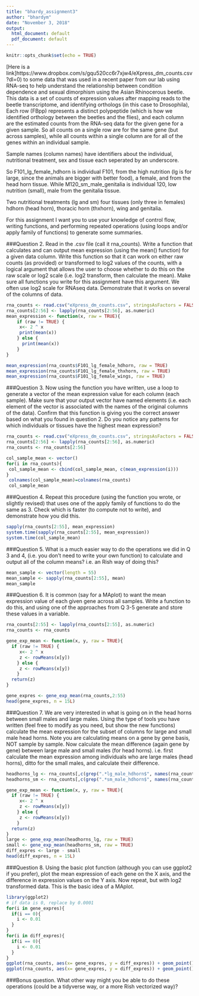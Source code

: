 ---
title: "bhardy_assignment3"
author: "bhardym"
date: "November 3, 2018"
output:
  html_document: default
  pdf_document: default
---

```{r setup, include=FALSE}
knitr::opts_chunk$set(echo = TRUE)
```

[Here is a link]https://www.dropbox.com/s/gqu520cc6r7xjw4/eXpress_dm_counts.csv?dl=0) to some data that was used in a recent paper from our lab using RNA-seq to help understand the relationship between condition dependence and sexual dimorphism using the Asian Rhinocerous beetle. This data is a set of counts of expression values after mapping reads to the beetle transcriptome, and identifying orthologs (in this case to Drosophila), Each row (FBpp) represents a distinct polypeptide (which is how we identified orthology between the beetles and the flies), and each column are the estimated counts from the RNA-seq data for the given gene for a given sample. So all counts on a single row are for the same gene (but across samples), while all counts within a single column are for all of the genes within an individual sample.

Sample names (column names) have identifiers about the individual, nutritional treatment, sex and tissue each seperated by an underscore.

So F101_lg_female_hdhorn is individual F101, from the high nutrition (lg is for large, since the animals are bigger with better food), a female, and from the head horn tissue. While M120_sm_male_genitalia is individual 120, low nutrition (small), male from the genitalia tissue.

Two nutritional treatments (lg and sm) four tissues (only three in females) hdhorn (head horn), thoracic horn (thxhorn), wing and genitalia.

For this assignment I want you to use your knowledge of control flow, writing functions, and performing repeated operations (using loops and/or apply family of functions) to generate some summaries.

###Question 2. 
Read in the .csv file (call it rna_counts). Write a function that calculates and can output mean expression (using the mean() function) for a given data column. Write this function so that it can work on either raw counts (as provided) or transformed to log2 values of the counts, with a logical argument that allows the user to choose whether to do this on the raw scale or log2 scale (i.e. log2 transform, then calculate the mean). Make sure all functions you write for this assignment have this argument. We often use log2 scale for RNAseq data. Demonstrate that it works on several of the columns of data.
```{R}
rna_counts <- read.csv("eXpress_dm_counts.csv", stringsAsFactors = FALSE)
rna_counts[2:56] <- lapply(rna_counts[2:56], as.numeric)
mean_expression <- function(x, raw = TRUE){
    if (raw != TRUE) {
     x<- 2 ^ x
     print(mean(x))
    } else {
      print(mean(x))
    }
}

mean_expression(rna_counts$F101_lg_female_hdhorn, raw = TRUE)
mean_expression(rna_counts$F101_lg_female_thxhorn, raw = TRUE)
mean_expression(rna_counts$F101_lg_female_wings, raw = TRUE)

```

###Question 3. 
Now using the function you have written, use a loop to generate a vector of the mean expression value for each column (each sample). Make sure that your output vector have named elements (i.e. each element of the vector is associated with the names of the original columns of the data). Confirm that this function is giving you the correct answer based on what you found in question 2. Do you notice any patterns for which individuals or tissues have the highest mean expression?
```{R}
rna_counts <- read.csv("eXpress_dm_counts.csv", stringsAsFactors = FALSE)
rna_counts[2:56] <- lapply(rna_counts[2:56], as.numeric)
rna_counts <- rna_counts[2:56]

col_sample_mean <- vector()
for(i in rna_counts){
 col_sample_mean <- cbind(col_sample_mean, c(mean_expression(i)))
}
 colnames(col_sample_mean)=colnames(rna_counts)
 col_sample_mean

```

###Question 4. 
Repeat this procedure (using the function you wrote, or slightly revised) that uses one of the apply family of functions to do the same as 3. Check which is faster (to compute not to write), and demonstrate how you did this.
```{R}
sapply(rna_counts[2:55], mean_expression)
system.time(sapply(rna_counts[2:55], mean_expression))
system.time(col_sample_mean)
```

###Question 5. 
What is a much easier way to do the operations we did in Q 3 and 4, (i.e. you don't need to write your own function) to calculate and output all of the column means? i.e. an Rish way of doing this?
```{R}
mean_sample <- vector(length = 55)
mean_sample <- sapply(rna_counts[2:55], mean)
mean_sample
```

###Question 6. 
It is common (say for a MAplot) to want the mean expression value of each given gene across all samples. Write a function to do this, and using one of the approaches from Q 3-5 generate and store these values in a variable.
```{R}
rna_counts[2:55] <- lapply(rna_counts[2:55], as.numeric)
rna_counts <- rna_counts

gene_exp_mean <- function(x, y, raw = TRUE){
  if (raw != TRUE) {
     x<- 2 ^ x
     z <- rowMeans(x[y])
    } else {
     z <- rowMeans(x[y])
    }
  return(z)
}

gene_expres <- gene_exp_mean(rna_counts,2:55)
head(gene_expres, n = 15L)
```

###Question 7. 
We are very interested in what is going on in the head horns between small males and large males. Using the type of tools you have written (feel free to modify as you need, but show the new functions) calculate the mean expression for the subset of columns for large and small male head horns. Note you are calculating means on a gene by gene basis, NOT sample by sample. Now calculate the mean difference (again gene by gene) between large male and small males (for head horns). i.e. first calculate the mean expression among individuals who are large males (head horns), ditto for the small males, and calculate their difference.
```{R}
headhorns_lg <- rna_counts[,c(grep(".*lg_male_hdhorn$", names(rna_counts))), drop=F]
headhorns_sm <- rna_counts[,c(grep(".*sm_male_hdhorn$", names(rna_counts))), drop=F]

gene_exp_mean <- function(x, y, raw = TRUE){
  if (raw != TRUE) {
     x<- 2 ^ x
     z <- rowMeans(x[y])
    } else {
     z <- rowMeans(x[y])
    }
  return(z)
}
large <- gene_exp_mean(headhorns_lg, raw = TRUE)
small <- gene_exp_mean(headhorns_sm, raw = TRUE)
diff_expres <- large - small
head(diff_expres, n = 15L)
```

###Question 8. 
Using the basic plot function (although you can use ggplot2 if you prefer), plot the mean expression of each gene on the X axis, and the difference in expression values on the Y axis. Now repeat, but with log2 transformed data. This is the basic idea of a MAplot.
```{R}
library(ggplot2)
# if data is 0, replace by 0.0001
for(i in gene_expres){
  if(i == 0){
    i <- 0.01
  }
}
for(i in diff_expres){
  if(i == 0){
    i <- 0.01
  }
}
ggplot(rna_counts, aes(x= gene_expres, y = diff_expres)) + geom_point()
ggplot(rna_counts, aes(x= gene_expres, y = diff_expres)) + geom_point() + scale_x_continuous(trans='log2') + scale_y_continuous(trans='log2')
```

###Bonus question. 
What other way might you be able to do these operations (could be a tidyverse way, or a more Rish vectorized way)?